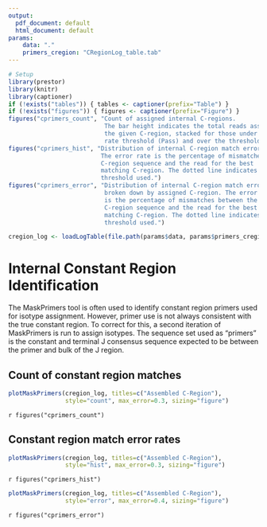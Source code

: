 ```yaml
---
output:
  pdf_document: default
  html_document: default
params:
    data: "."
    primers_cregion: "CRegionLog_table.tab"
---
```


```r
# Setup
library(prestor)
library(knitr)
library(captioner)
if (!exists("tables")) { tables <- captioner(prefix="Table") }
if (!exists("figures")) { figures <- captioner(prefix="Figure") }
figures("cprimers_count", "Count of assigned internal C-regions. 
                           The bar height indicates the total reads assigned to 
                           the given C-region, stacked for those under the error 
                           rate threshold (Pass) and over the threshold (Fail).")
figures("cprimers_hist", "Distribution of internal C-region match error rates. 
                          The error rate is the percentage of mismatches between the 
                          C-region sequence and the read for the best 
                          matching C-region. The dotted line indicates the error
                          threshold used.")
figures("cprimers_error", "Distribution of internal C-region match error rates, 
                           broken down by assigned C-region. The error rate
                           is the percentage of mismatches between the 
                           C-region sequence and the read for the best 
                           matching C-region. The dotted line indicates the error
                           threshold used.")
```

```r
cregion_log <- loadLogTable(file.path(params$data, params$primers_cregion))
```

# Internal Constant Region Identification

The MaskPrimers tool is often used to identify constant region primers
used for isotype assignment. However, primer use is not always consistent
with the true constant region. To correct for this, a second iteration
of MaskPrimers is run to assign isotypes. The sequence set used as 
"primers" is the constant and terminal J consensus sequence expected to be
between the primer and bulk of the J region.

## Count of constant region matches

```r
plotMaskPrimers(cregion_log, titles=c("Assembled C-Region"), 
                style="count", max_error=0.3, sizing="figure")
```

`r figures("cprimers_count")`

## Constant region match error rates

```r
plotMaskPrimers(cregion_log, titles=c("Assembled C-Region"), 
                style="hist", max_error=0.3, sizing="figure")
```

`r figures("cprimers_hist")`

```r
plotMaskPrimers(cregion_log, titles=c("Assembled C-Region"), 
                style="error", max_error=0.4, sizing="figure")
```

`r figures("cprimers_error")`
